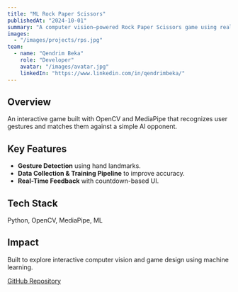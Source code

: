 ```yaml
---
title: "ML Rock Paper Scissors"
publishedAt: "2024-10-01"
summary: "A computer vision–powered Rock Paper Scissors game using real-time hand gesture detection and ML-based feedback."
images:
  - "/images/projects/rps.jpg"
team:
  - name: "Qendrim Beka"
    role: "Developer"
    avatar: "/images/avatar.jpg"
    linkedIn: "https://www.linkedin.com/in/qendrimbeka/"
---
```


## Overview

An interactive game built with OpenCV and MediaPipe that recognizes user gestures and matches them against a simple AI opponent.

## Key Features

- **Gesture Detection** using hand landmarks.
- **Data Collection & Training Pipeline** to improve accuracy.
- **Real-Time Feedback** with countdown-based UI.

## Tech Stack

Python, OpenCV, MediaPipe, ML

## Impact

Built to explore interactive computer vision and game design using machine learning.

[GitHub Repository](https://github.com/qbeka/rockpaperscissors)
